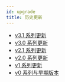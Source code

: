 ```yaml
---
id: upgrade
title: 历史更新
---
```





- [v3.1 系列更新](/upgrade/v3-1)
- [v3.0 系列更新](/upgrade/v3-0)
- [v2.1 系列更新](/upgrade/v2-1)
- [v2.0 系列更新](/upgrade/v2-0)
- [v1 系列更新](/upgrade/v1)
- [v0 系列与早期版本](/upgrade/v0)